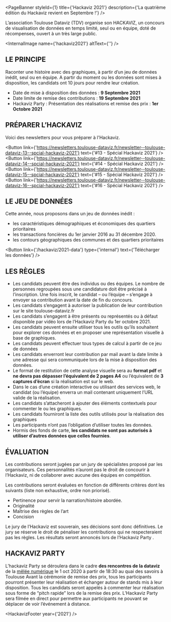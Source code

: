 

<PageBanner
  styleId={1}
  title={'Hackaviz 2021'}
  description={'La quatrième édition du Hackaviz revient en Septembre !'}
/>

<section id="one">
<div className="inner">

L’association Toulouse Dataviz (TDV) organise son HACKAVIZ, un concours de visualisation de données en temps limité, seul ou en équipe, doté de récompenses, ouvert à un très large public.

<InternalImage name={'hackaviz2021'} altText={''} />

# LE PRINCIPE

Raconter une histoire avec des graphiques, à partir d’un jeu de données inédit, seul ou en équipe.
A partir du moment ou les données sont mises à disposition, les candidats ont 10 jours pour rendre leur création.

- Date de mise à disposition des données : **9 Septembre 2021**
- Date limite de remise des contributions : **19 Septembre 2021**
- Hackaviz Party : Présentation des réalisations et remise des prix : **1er Octobre 2021**

# PRÉPARER L’HACKAVIZ

Voici des newsletters pour vous préparer à l'Hackaviz.

<Button
  link={'https://newsletters.toulouse-dataviz.fr/newsletter--toulouse-dataviz-13--spcial-hackaviz-2021'}
  text={'#13 - Spécial Hackaviz 2021'}
/>
<Button
  link={'https://newsletters.toulouse-dataviz.fr/newsletter--toulouse-dataviz-14--spcial-hackaviz-2021'}
  text={'#14 - Spécial Hackaviz 2021'}
/>
<Button
  link={'https://newsletters.toulouse-dataviz.fr/newsletter--toulouse-dataviz-15--spcial-hackaviz-2021'}
  text={'#15 - Spécial Hackaviz 2021'}
/>
<Button
  link={'https://newsletters.toulouse-dataviz.fr/newsletter--toulouse-dataviz-16--spcial-hackaviz-2021'}
  text={'#16 - Spécial Hackaviz 2021'}
/>

# LE JEU DE DONNÉES

Cette année, nous proposons dans un jeu de données inédit :

- les caractéristiques démographiques et économiques des quartiers prioritaires
- les transactions foncières du 1er janvier 2016 au 31 décembre 2020.
- les contours géographiques des communes et des quartiers prioritaires

<Button link={'/hackaviz/2021-data'} type={'internal'} text={'Télécharger les données'} />

# LES RÈGLES

- Les candidats peuvent être des individus ou des équipes. Le nombre de personnes regroupées sous une candidature doit être précisé à l’inscription. Une fois inscrit, le candidat – ou l’équipe – s’engage à envoyer sa contribution avant la date de fin du concours.
- Les candidats s’engagent à autoriser la publication de leur contribution sur le site toulouse-dataviz.fr
- Les candidats s’engagent à être présents ou représentés ou à défaut disponible par vidéo lors de l’Hackaviz Party du 1er octobre 2021.
- Les candidats peuvent ensuite utiliser tous les outils qu’ils souhaitent pour explorer ces données et en proposer une représentation visuelle à base de graphiques.
- Les candidats peuvent effectuer tous types de calcul à partir de ce jeu de données
- Les candidats enverront leur contribution par mail avant la date limite à une adresse qui sera communiquée lors de la mise à disposition des données.
- Le format de restitution de cette analyse visuelle sera au **format pdf** et **ne devra pas dépasser l’équivalent de 2 pages A4** ou l’équivalent de **3 captures d’écran** si la réalisation est sur le web.
- Dans le cas d’une création interactive ou utilisant des services web, le candidat (ou l’équipe) enverra un mail contenant uniquement l’URL valide de la réalisation.
- Les candidats s’attacheront à ajouter des éléments contextuels pour commenter le ou les graphiques.
- Les candidats fourniront la liste des outils utilisés pour la réalisation des graphiques
- Les participants n’ont pas l’obligation d’utiliser toutes les données.
- Hormis des fonds de carte, **les candidats ne sont pas autorisés à utiliser d’autres données que celles fournies**.

# ÉVALUATION

Les contributions seront jugées par un jury de spécialistes proposé par les organisateurs. Ces personnalités n’auront pas le droit de concourir à l’Hackaviz, ni de collaborer avec aucune des équipes en compétition.

Les contributions seront évaluées en fonction de différents critères dont les suivants (liste non exhaustive, ordre non priorisé).

- Pertinence pour servir la narration/histoire abordée.
- Originalité
- Maîtrise des règles de l’art
- Concision

Le jury de l’Hackaviz est souverain, ses décisions sont donc définitives. Le jury se réserve le droit de pénaliser les contributions qui ne respecteraient pas les règles. Les résultats seront annoncés lors de l’Hackaviz Party .

# HACKAVIZ PARTY

L’hackaviz Party se déroulera dans le cadre **des rencontres de la dataviz** de la [mêlée numérique](https://www.meleenumerique.com/programme/) le 1 oct 2020 à partir de 18:30 au quai des savoirs à Toulouse
Avant la cérémonie de remise des prix, tous les participants pourront présenter leur réalisation et échanger autour de stands mis à leur disposition.
Tous les candidats seront appelés à commenter leur réalisation sous forme de “pitch rapide” lors de la remise des prix.
L’Hackaviz Party sera filmée en direct pour permettre aux participants ne pouvant se déplacer de voir l’événement à distance.

<HackavizFooter year={'2021'} />

</div>
</section>
